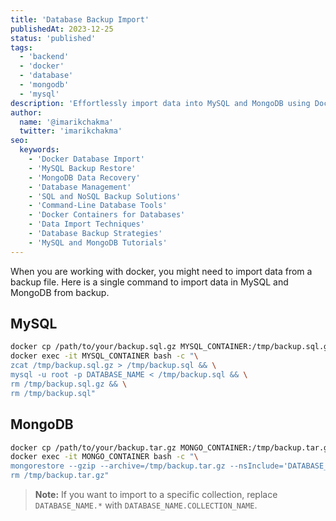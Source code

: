 ```yaml
---
title: 'Database Backup Import'
publishedAt: 2023-12-25
status: 'published'
tags:
  - 'backend'
  - 'docker'
  - 'database'
  - 'mongodb'
  - 'mysql'
description: 'Effortlessly import data into MySQL and MongoDB using Docker with single-command guide.'
author:
  name: '@imarikchakma'
  twitter: 'imarikchakma'
seo:
  keywords:
    - 'Docker Database Import'
    - 'MySQL Backup Restore'
    - 'MongoDB Data Recovery'
    - 'Database Management'
    - 'SQL and NoSQL Backup Solutions'
    - 'Command-Line Database Tools'
    - 'Docker Containers for Databases'
    - 'Data Import Techniques'
    - 'Database Backup Strategies'
    - 'MySQL and MongoDB Tutorials'
---
```


When you are working with docker, you might need to import data from a backup file. Here is a single command to import data in MySQL and MongoDB from backup.

## MySQL

```bash
docker cp /path/to/your/backup.sql.gz MYSQL_CONTAINER:/tmp/backup.sql.gz && \
docker exec -it MYSQL_CONTAINER bash -c "\
zcat /tmp/backup.sql.gz > /tmp/backup.sql && \
mysql -u root -p DATABASE_NAME < /tmp/backup.sql && \
rm /tmp/backup.sql.gz && \
rm /tmp/backup.sql"
```

## MongoDB

```bash
docker cp /path/to/your/backup.tar.gz MONGO_CONTAINER:/tmp/backup.tar.gz && \
docker exec -it MONGO_CONTAINER bash -c "\
mongorestore --gzip --archive=/tmp/backup.tar.gz --nsInclude='DATABASE_NAME.*' && \
rm /tmp/backup.tar.gz"
```

> **Note:** If you want to import to a specific collection, replace `DATABASE_NAME.*` with `DATABASE_NAME.COLLECTION_NAME`.
